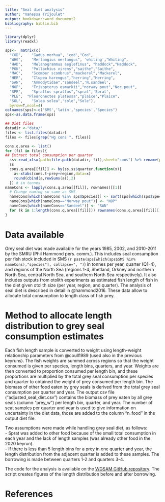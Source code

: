```yaml
---
title: "Seal diet analysis"
author: "Vanessa Trijoulet"
output: bookdown::word_document2  
bibliography: biblio.bib
---
```



```r
library(dplyr)
library(readxl)

sps<-  matrix(c(
  "COD",	"Gadus morhua",	'cod',"Cod",
  "WHG",	"Merlangius merlangus", 'whiting',"Whiting",
  "HAD",	"Melanogrammus aeglefinus", "haddock","Haddock",
  "POK",	"Pollachius virens","saithe","Saithe",
  "MAC",	"Scomber scombrus","mackerel","Mackerel",
  "HER",	"Clupea harengus","herring","Herring",
  "SAN",	"Ammodytidae","sandeel",'N.sandeel',
  "NOP",	"Trisopterus esmarkii","norway pout","Nor.pout",
  "SPR",	"Sprattus sprattus","sprat",'Sprat',
  "PLE",  "Pleuronectes platessa","plaice","Plaice",
  "SOL",	"Solea solea","sole","Sole"),
  byrow=T,ncol=4)
colnames(sps)<-c('SMS','latin','species',"Species")
sps<-as.data.frame(sps)

## Diet files
datadir <-"data/"
files <- list.files(datadir)
files <- files[grep("Hg cons ", files)]

cons.q.area <- list()
for (fil in files){
## Extract total consumption per quarter
  ss<-read_xlsx(path=file.path(datadir, fil),sheet="cons") %>% rename(prey=species.name)
  ss
  cons.q.area[[fil]] <- by(ss,ss$quarter,function(x){
    a<-xtabs(cons.t~prey+region,data=x)
    round(cbind(a,rowSums(a)),2)
  }) # in tonnes
nameCons <- lapply(cons.q.area[[fil]], rownames)[[1]]
  # Change naming so same as SMS
  nameCons[which(nameCons %in% sps$Species)] <- sort(sps[which(sps$Species %in% nameCons),]$SMS)
  nameCons[which(nameCons=="Norway pout")] <- "NOP"
  nameCons[which(nameCons=="Sandeel")] <- "SAN"
  for (k in 1:length(cons.q.area[[fil]])) rownames(cons.q.area[[fil]][[k]])=nameCons
}
```


# Data available

Grey seal diet was made available for the years 1985, 2002, and 2010-2011 by the SMRU (Phil Hammond pers. comm.).
This includes seal consumption per fish stock included in SMS (`r paste(sps[which(sps$SMS %in% nameCons),"species"], collapse=", ")`) in tonnes per year, quarter (Q1-4), and regions of the North Sea (regions 1-4, Shetland, Orkney and northern North Sea, central North Sea, and southern North Sea respectively). It also includes  outputs from otolith experiments as estimated fish length of fish in the diet given otolith size (per year, region, and quarter). The analysis of seal diet is described in detail in @hammond2016. These data allow to allocate total consumption to length class of fish prey.

# Method to allocate length distribution to grey seal consumption estimates

Each fish length sample is converted to weight using length-weight relationship parameters from @coull1989 (used also in the previous keyruns). The fish weights are summed across regions so that the weight consumed is given per species, length bins, quarters, and year. Weights are then converted to proportion consumed per length bin, and these proportions are multiplied by the total grey seal consumption per species and quarter to obtained the weight of prey consumed per length bin. The biomass of other food eaten by grey seals is derived from the total grey seal consumption per quarter and year.
The output csv file ("adjusted_seal_diet.csv") contains the biomass of prey eaten by all grey seals (column "prey_w") per length bin, quarter, and year.
The number of scat samples per quarter and year is used to give information on uncertainty in the diet data, those are added to the column "n_food" in the output diet file.

Two assumptions were made while handling grey seal diet, as follows:  
- Sprat was added to other food because of the small total consumption in each year and the lack of length samples (was already other food in the 2020 keyrun).  
- If there is less than 5 length bins for a prey in one quarter and year, the length distribution from the adjacent quarter is added to these samples. The borrowing is made between quarters 1-2 and quarters 3-4.

The code  for the analysis is available on the [WGSAM GitHub repository](https://github.com/ices-eg/wg_WGSAM/blob/master/NorthSeaKeyRun_2023/Seal_diet/seal_2023.R). The script creates figures of the length distribution before and after borrowing.


# References